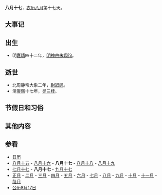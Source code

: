 {{Lunar08Calendar}}
'''八月十七'''，[[农历|农历]][[八月_(农历)|八月]]第十七天。

==大事记==

==出生==
*明[[嘉靖|嘉靖]]四十二年，[[明神宗|明神宗]][[朱翊钧|朱翊钧]]。

==逝世==
*北周静帝大象二年，[[尉迟迥|尉迟迥]]。
*清[[康熙|康熙]]十七年，[[吴三桂|吴三桂]]。

==节假日和习俗==

==其他内容==

==参看==
*[[历史上的今天|日历]]
*[[八月十五|八月十五]] - [[八月十六|八月十六]] - '''八月十七''' - [[八月十八|八月十八]] - [[八月十九|八月十九]]
*[[七月十七|七月十七]] - '''八月十七''' - [[九月十七|九月十七]]
*[[正月|正月]] - [[二月_(农历)|二月]] - [[三月_(农历)|三月]] - [[四月_(农历)|四月]] - [[五月_(农历)|五月]] - [[六月_(农历)|六月]] - [[七月_(农历)|七月]] - [[八月_(农历)|八月]] - [[九月_(农历)|九月]] - [[十月_(农历)|十月]] - [[十一月_(农历)|十一月]] - [[腊月|腊月]]
*[[公历|公历]][[8月17日|8月17日]]